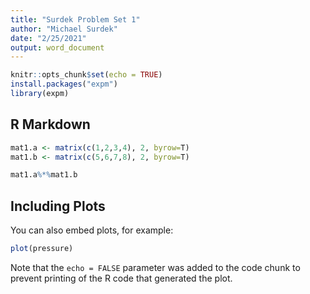 ```yaml
---
title: "Surdek Problem Set 1"
author: "Michael Surdek"
date: "2/25/2021"
output: word_document
---
```


```r
knitr::opts_chunk$set(echo = TRUE)
install.packages("expm")
library(expm)
```

## R Markdown

```r


mat1.a <- matrix(c(1,2,3,4), 2, byrow=T)
mat1.b <- matrix(c(5,6,7,8), 2, byrow=T)

mat1.a%*%mat1.b
```

## Including Plots

You can also embed plots, for example:

```r
plot(pressure)
```

Note that the `echo = FALSE` parameter was added to the code chunk to prevent printing of the R code that generated the plot.
